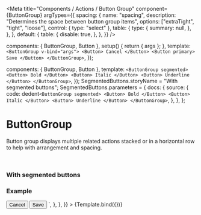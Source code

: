 
<Meta
  title="Components / Actions / Button Group"
  component={ButtonGroup}
  argTypes={{
    spacing: {
      name: "spacing",
      description: "Determines the space between button group items",
      options: ["extraTight", "tight", "loose"],
      control: { type: "select" },
      table: {
        type: {
          summary: null,
        },
      },
    },
    default: {
      table: {
        disable: true,
      },
    },
  }}
/>

  components: { ButtonGroup, Button },
  setup() {
    return { args };
  },
  template: `<ButtonGroup v-bind="args">
    <Button> Cancel </Button>
    <Button primary> Save </Button>
  </ButtonGroup>`,
});

  components: { ButtonGroup, Button },
  template: `<ButtonGroup segmented>
    <Button> Bold </Button>
    <Button> Italic </Button>
    <Button> Underline </Button>
  </ButtonGroup>`,
});
SegmentedButtons.storyName = "With segmented buttons";
SegmentedButtons.parameters = {
  docs: {
    source: {
      code: dedent`
        <ButtonGroup segmented>
          <Button> Bold </Button>
          <Button> Italic </Button>
          <Button> Underline </Button>
        </ButtonGroup>
      `,
    },
  },
};

# ButtonGroup

Button group displays multiple related actions stacked or in a horizontal row to help with arrangement and spacing.

<br />

### With segmented buttons

<Canvas>
  <Story story={SegmentedButtons} height="65px" />
</Canvas>

### Example

<Canvas>
  <Story
    name="Button Group"
    height="60px"
    parameters={{
      docs: {
        source: {
          code: dedent`
            <ButtonGroup v-bind="props">
              <Button> Cancel </Button>
              <Button primary> Save </Button>
            </ButtonGroup>
          `,
        },
      },
    }}
  >
    {Template.bind({})}
  </Story>
</Canvas>

<ArgsTable story="Button Group" />
